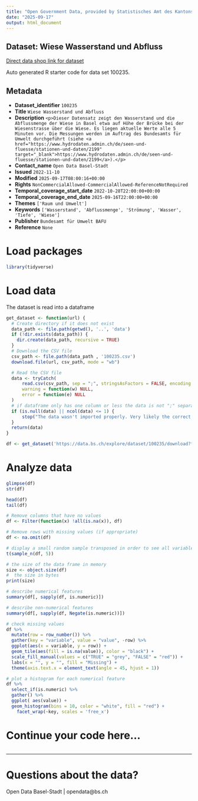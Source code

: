```yaml
---
title: "Open Government Data, provided by Statistisches Amt des Kantons Basel-Stadt - DCC Data Competence Center"
date: "2025-09-17"
output: html_document
---
```


## Dataset: Wiese Wasserstand und Abfluss

[Direct data shop link for dataset](https://data.bs.ch/explore/dataset/100235)

Auto generated R starter code for data set 100235.

## Metadata

- **Dataset_identifier** `100235`
- **Title** `Wiese Wasserstand und Abfluss`
- **Description** `<p>Dieser Datensatz zeigt den Wasserstand und die Abflussmenge der Wiese in Basel etwa auf Höhe der Brücke bei der Wiesenstrasse über die Wiese. Es liegen aktuelle Werte alle 5 Minuten vor. Die Messungen werden im Auftrag des Bundesamts für Umwelt durchgeführt (siehe <a href="https://www.hydrodaten.admin.ch/de/seen-und-fluesse/stationen-und-daten/2199" target="_blank">https://www.hydrodaten.admin.ch/de/seen-und-fluesse/stationen-und-daten/2199</a>).</p>`
- **Contact_name** `Open Data Basel-Stadt`
- **Issued** `2022-11-10`
- **Modified** `2025-09-17T08:00:16+00:00`
- **Rights** `NonCommercialAllowed-CommercialAllowed-ReferenceNotRequired`
- **Temporal_coverage_start_date** `2022-10-28T22:00:00+00:00`
- **Temporal_coverage_end_date** `2025-09-16T22:00:00+00:00`
- **Themes** `['Raum und Umwelt']`
- **Keywords** `['Wasserstand', 'Abflussmenge', 'Strömung', 'Wasser', 'Tiefe', 'Wiese']`
- **Publisher** `Bundesamt für Umwelt BAFU`
- **Reference** `None`


# Load packages

```r

library(tidyverse)
```

# Load data

The dataset is read into a dataframe

```r
get_dataset <- function(url) {
  # Create directory if it does not exist
  data_path <- file.path(getwd(), '..', 'data')
  if (!dir.exists(data_path)) {
    dir.create(data_path, recursive = TRUE)
  }
  # Download the CSV file
  csv_path <- file.path(data_path , '100235.csv')
  download.file(url, csv_path, mode = "wb")

  # Read the CSV file
  data <- tryCatch(
      read.csv(csv_path, sep = ";", stringsAsFactors = FALSE, encoding = "UTF-8"),
      warning = function(w) NULL,
      error = function(e) NULL
  )
  # if dataframe only has one column or less the data is not ";" separated
  if (is.null(data) || ncol(data) <= 1) {
      stop("The data wasn't imported properly. Very likely the correct separator couldn't be found.\nPlease check the dataset manually and adjust the code.")
  }
  return(data)
}
```

```r

df <- get_dataset('https://data.bs.ch/explore/dataset/100235/download?format=csv&timezone=Europe%2FZurich')

```

# Analyze data

```r

glimpse(df)
str(df)

head(df)
tail(df)

```

```r
# Remove columns that have no values
df <- Filter(function(x) !all(is.na(x)), df)

# Remove rows with missing values (if appropriate)
df <- na.omit(df)
```

```r
# display a small random sample transposed in order to see all variables
t(sample_n(df, 5))
```

```r
# the size of the data frame in memory
size <- object.size(df)
#  the size in bytes
print(size)
```

```r
# describe numerical features
summary(df[, sapply(df, is.numeric)])
```

```r
# describe non-numerical features
summary(df[, sapply(df, Negate(is.numeric))])
```

```r
# check missing values
df %>%
  mutate(row = row_number()) %>%
  gather(key = "variable", value = "value", -row) %>%
  ggplot(aes(x = variable, y = row)) +
  geom_tile(aes(fill = is.na(value)), color = "black") +
  scale_fill_manual(values = c("TRUE" = "grey", "FALSE" = "red")) +
  labs(x = "", y = "", fill = "Missing") +
  theme(axis.text.x = element_text(angle = 45, hjust = 1))
```

```r
# plot a histogram for each numerical feature
df %>%
  select_if(is.numeric) %>%
  gather() %>%
  ggplot( aes(value)) +
  geom_histogram(bins = 10, color = "white", fill = "red") +
    facet_wrap(~key, scales = 'free_x')
```

# Continue your code here...

```r

```
------------------------------------------------------------------------

# Questions about the data?

Open Data Basel-Stadt | opendata@bs.ch
